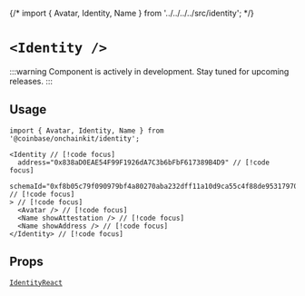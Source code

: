 {/* import { Avatar, Identity, Name } from '../../../../src/identity'; */}


# `<Identity />`

:::warning
Component is actively in development. Stay tuned for upcoming releases.
:::

## Usage

```tsx
import { Avatar, Identity, Name } from '@coinbase/onchainkit/identity';

<Identity // [!code focus]
  address="0x838aD0EAE54F99F1926dA7C3b6bFbF617389B4D9" // [!code focus]
  schemaId="0xf8b05c79f090979bf4a80270aba232dff11a10d9ca55c4f88de95317970f0de9" // [!code focus]
> // [!code focus]
  <Avatar /> // [!code focus]
  <Name showAttestation /> // [!code focus]
  <Name showAddress /> // [!code focus]
</Identity> // [!code focus]
```

<App>
  <Identity 
    address="0x838aD0EAE54F99F1926dA7C3b6bFbF617389B4D9"
    schemaId="0xf8b05c79f090979bf4a80270aba232dff11a10d9ca55c4f88de95317970f0de9"
  >
    <Avatar />
    <Name showAttestation />
    <Name showAddress />
  </Identity>
</App>

## Props

[`IdentityReact`](/identity/types#identityreact)
